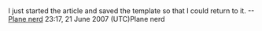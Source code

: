 <article id="11890319" title=Talk:Tupolev ANT-1>
	<talkpage id="11890319" title="Talk:Tupolev ANT-1">
{{WPAVIATION|class=C|b1=n|b2=n|b3=y|b4=y|b5=y|aircraft=yes}}
I just started the article and saved the template so that I could return to it.
--[[User:Plane nerd|Plane nerd]] 23:17, 21 June 2007 (UTC)Plane nerd
	</talkpage>
</article>